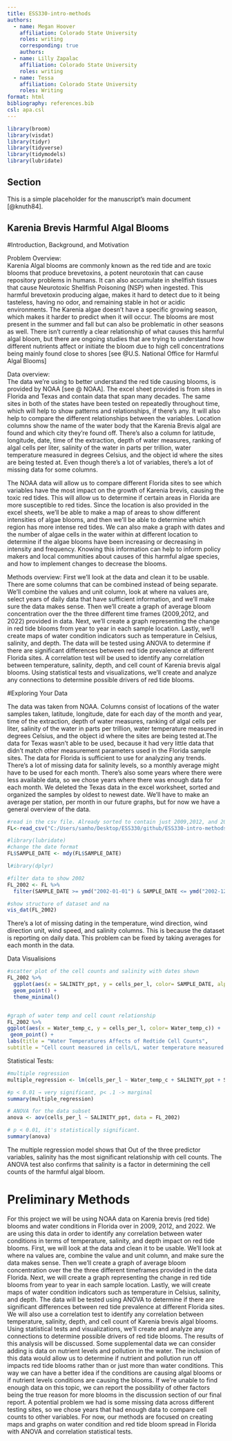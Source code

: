 ```yaml
---
title: ESS330-intro-methods
authors:
  - name: Megan Hoover
    affiliation: Colorado State University
    roles: writing
    corresponding: true
    authors:
  - name: Lilly Zapalac
    affiliation: Colorado State University
    roles: writing
  - name: Tessa 
    affiliation: Colorado State University
    roles: Writing
format: html 
bibliography: references.bib
csl: apa.csl
---
```


```r
library(broom)
library(visdat)
library(tidyr)
library(tidyverse)
library(tidymodels)
library(lubridate)
```

## Section
This is a simple placeholder for the manuscript's main document [@knuth84].

## Karenia Brevis Harmful Algal Blooms


#Introduction, Background, and Motivation

Problem Overview:  
Karenia Algal blooms are commonly known as the red tide and are toxic blooms that produce brevetoxins, a potent neurotoxin that can cause repository problems in humans. It can also accumulate in shellfish tissues that cause Neurotoxic Shellfish Poisoning (NSP) when ingested. This harmful brevetoxin producing algae, makes it hard to detect due to it being tasteless, having no odor, and remaining stable in hot or acidic environments. The Karenia algae doesn’t have a specific growing season, which makes it harder to predict when it will occur. The blooms are most present in the summer and fall but can also be problematic in other seasons as well. There isn’t currently a clear relationship of what causes this harmful algal bloom, but there are ongoing studies that are trying to understand how different nutrients affect or initiate the bloom due to high cell concentrations being mainly found close to shores [see @U.S. National Office for Harmful Algal Blooms]  

Data overview:  
The data we’re using to better understand the red tide causing blooms, is provided by NOAA [see @ NOAA]. The excel sheet provided is from sites in Florida and Texas and contain data that span many decades. The same sites in both of the states have been tested on repeatedly throughout time, which will help to show patterns and relationships, if there’s any. It will also help to compare the different relationships between the variables. Location columns show the name of the water body that the Karenia Brevis algal are found and which city they’re found off. There’s also a column for latitude, longitude, date, time of the extraction, depth of water measures, ranking of algal cells per liter, salinity of the water in parts per trillion, water temperature measured in degrees Celsius, and the object id where the sites are being tested at. Even though there’s a lot of variables, there’s a lot of missing data for some columns.

The NOAA data will allow us to compare different Florida sites to see which variables have the most impact on the growth of Karenia brevis, causing the toxic red tides. This will allow us to determine if certain areas in Florida are more susceptible to red tides. Since the location is also provided in the excel sheets, we’ll be able to make a map of areas to show different intensities of algae blooms, and then we’ll be able to determine which region has more intense red tides. We can also make a graph with dates and the number of algae cells in the water within at different location to determine if the algae blooms have been increasing or decreasing in intensity and frequency. Knowing this information can help to inform policy makers and local communities about causes of this harmful algae species, and how to implement changes to decrease the blooms. 

Methods overview:
First we'll look at the data and clean it to be usable. There are some columns that can be combined instead of being separate. We’ll combine the values and unit column, look at where na values are, select years of daily data that have sufficient information, and we'll make sure the data makes sense. Then we’ll create a graph of average bloom concentration over the the three different time frames (2009,2012, and 2022) provided in data. Next, we'll create a graph representing the change in red tide blooms from year to year in each sample location. Lastly, we'll create maps of water condition indicators such as temperature in Celsius, salinity, and depth. The data will be tested using ANOVA to determine if there are significant differences between red tide prevalence at different Florida sites. A correlation test will be used to identify any correlation between temperature, salinity, depth, and cell count of Karenia brevis algal blooms. Using statistical tests and visualizations, we’ll create and analyze any connections to determine possible drivers of red tide blooms.


#Exploring Your Data

The data was taken from NOAA. Columns consist of locations of the water samples taken, latitude, longitude, date for each day of the month and year, time of the extraction, depth of water measures, ranking of algal cells per liter, salinity of the water in parts per trillion, water temperature measured in degrees Celsius, and the object id where the sites are being tested at.The data for Texas wasn't able to be used, because it had very little data that didn't match other measurement parameters used in the Florida sample sites. The data for Florida is sufficient to use for analyzing any trends. There’s a lot of missing data for salinity levels, so a monthly average might have to be used for each month. There's also some years where there were less available data, so we chose years where there was enough data for each month. We deleted the Texas data in the excel worksheet, sorted and organized the samples by oldest to newest date. We’ll have to make an average per station, per month in our future graphs, but for now we have a general overview of the data.
```r
#read in the csv file. Already sorted to contain just 2009,2012, and 2022
FL<-read_csv("C:/Users/samho/Desktop/ESS330/github/ESS330-intro-methods/ess330_fl_selected.csv")

#library(lubridate)
#change the date format
FL$SAMPLE_DATE <- mdy(FL$SAMPLE_DATE)

l#ibrary(dplyr)

#filter data to show 2002
FL_2002 <- FL %>%
  filter(SAMPLE_DATE >= ymd("2002-01-01") & SAMPLE_DATE <= ymd("2002-12-31"))

#show structure of dataset and na
vis_dat(FL_2002)
```

There's a lot of missing dating in the temperature, wind direction, wind direction unit, wind speed, and salinity columns. This is because the dataset is reporting on daily data. This problem can be fixed by taking averages for each month in the data.

Data Visualisions
```r
#scatter plot of the cell counts and salinity with dates shown
FL_2002 %>%
  ggplot(aes(x = SALINITY_ppt, y = cells_per_l, color= SAMPLE_DATE, alpha= .05)) +
  geom_point() +
  theme_minimal()


#graph of water temp and cell count relationship
FL_2002 %>%
ggplot(aes(x = Water_temp_c, y = cells_per_l, color= Water_temp_c)) +
 geom_point() +
labs(title = "Water Temperatures Affects of Redtide Cell Counts",
subtitle = "Cell count measured in cells/L, water temperature measured in celsius")
```

Statistical Tests:
```r
#multiple regression
multiple_regression <- lm(cells_per_l ~ Water_temp_c + SALINITY_ppt + SAMPLE_DEPTH, data = FL_2002)

#p < 0.01 → very significant, p< .1 -> marginal
summary(multiple_regression)

# ANOVA for the data subset
anova <- aov(cells_per_l ~ SALINITY_ppt, data = FL_2002)

# p < 0.01, it's statistically significant.
summary(anova)
```
The multiple regression model shows that Out of the three predictor variables, salinity has the most significant relationship with cell counts. The ANOVA test also confirms that salinity is a factor in determining the cell counts of the harmful algal bloom.


# Preliminary Methods

For this project we will be using NOAA data on Karenia brevis (red tide) blooms and water conditions in Florida over in 2009, 2012, and 2022.  We are using this data in order to identify any correlation between water conditions in terms of temperature, salinity, and depth impact on red tide blooms. First, we will look at the data and clean it to be usable. We’ll look at where na values are, combine the value and unit column, and make sure the data makes sense. Then we’ll create a graph of average bloom concentration over the the three different timeframes provided in the data Florida. Next, we will create a graph representing the change in red tide blooms from year to year in each sample location. Lastly, we will create maps of water condition indicators such as temperature in Celsius, salinity, and depth. The data will be tested using ANOVA to determine if there are significant differences between red tide prevalence at different Florida sites. We will also use a correlation test to identify any correlation between temperature, salinity, depth, and cell count of Karenia brevis algal blooms. Using statistical tests and visualizations, we’ll create and analyze any connections to determine possible drivers of red tide blooms. The results of this analysis will be discussed. Some supplemental data we can consider adding is data on nutrient levels and pollution in the water. The inclusion of this data would allow us to determine if nutrient and pollution run off impacts red tide blooms rather than or just more than water conditions. This way we can have a better idea if the conditions are causing algal blooms or if nutrient levels conditions are causing the blooms. If we’re unable to find enough data on this topic, we can report the possibility of other factors being the true reason for more blooms in the discussion section of our final report. A potential problem we had is some missing data across different testing sites, so we chose years that had enough data to compare cell counts to other variables. For now, our methods are focused on creating maps and graphs on water condition and red tide bloom spread in Florida with ANOVA and correlation statistical tests.   

